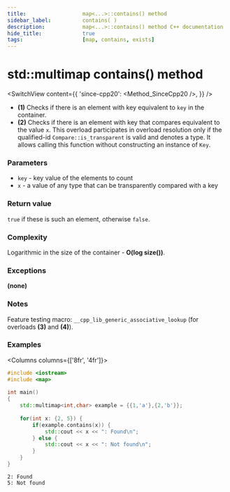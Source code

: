 ```yaml
---
title:					map<...>::contains() method
sidebar_label:			contains( )
description:			map<...>::contains() method C++ documentation
hide_title:				true
tags:					[map, contains, exists]
---
```



<!----------------- Codes ---------------------->

<!-- contains() -->

# std::multimap contains() method

<SwitchView content={{
    'since-cpp20': <Method_SinceCpp20 />,
    }} />

 - **(1)** Checks if there is an element with key equivalent to `key` in the container.
 - **(2)** Checks if there is an element with key that compares equivalent to the value `x`.
    This overload participates in overload resolution only if the qualified-id `Compare::is_transparent` is valid and denotes a type.
    It allows calling this function without constructing an instance of `Key`.

### Parameters

- `key` - key value of the elements to count
- `x` - a value of any type that can be transparently compared with a key

### Return value

`true` if these is such an element, otherwise `false`.

### Complexity

Logarithmic in the size of the container - **O(log size())**.

### Exceptions

**(none)**

### Notes

Feature testing macro: `__cpp_lib_generic_associative_lookup` (for overloads **(3)** and **(4)**).

### Examples

<Columns columns={['8fr', '4fr']}>
<div>

```cpp title='Main.cpp' showLineNumbers
#include <iostream>
#include <map>
 
int main()
{
    std::multimap<int,char> example = {{1,'a'},{2,'b'}};
 
    for(int x: {2, 5}) {
        if(example.contains(x)) {
            std::cout << x << ": Found\n";
        } else {
            std::cout << x << ": Not found\n";
        }
    }
}
```

</div>
<div>

```plaintext title="Output"
2: Found
5: Not found
```

</div>
</Columns>

